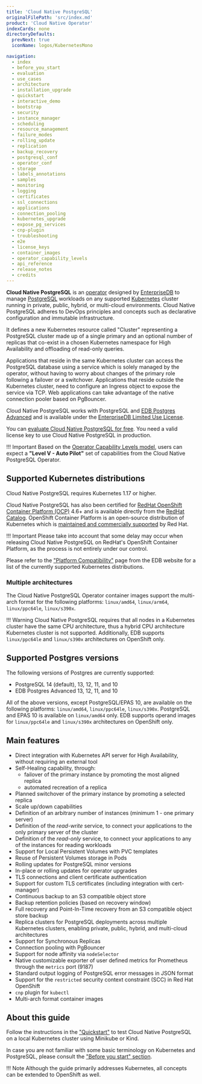```yaml
---
title: 'Cloud Native PostgreSQL'
originalFilePath: 'src/index.md'
product: 'Cloud Native Operator'
indexCards: none
directoryDefaults:
  prevNext: true
  iconName: logos/KubernetesMono

navigation:
  - index
  - before_you_start
  - evaluation
  - use_cases
  - architecture
  - installation_upgrade
  - quickstart
  - interactive_demo
  - bootstrap
  - security
  - instance_manager
  - scheduling
  - resource_management
  - failure_modes
  - rolling_update
  - replication
  - backup_recovery
  - postgresql_conf
  - operator_conf
  - storage
  - labels_annotations
  - samples
  - monitoring
  - logging
  - certificates
  - ssl_connections
  - applications
  - connection_pooling
  - kubernetes_upgrade
  - expose_pg_services
  - cnp-plugin
  - troubleshooting
  - e2e
  - license_keys
  - container_images
  - operator_capability_levels
  - api_reference
  - release_notes
  - credits
---
```


**Cloud Native PostgreSQL** is an [operator](https://kubernetes.io/docs/concepts/extend-kubernetes/operator/)
designed by [EnterpriseDB](https://www.enterprisedb.com)
to manage [PostgreSQL](https://www.postgresql.org/) workloads on any supported [Kubernetes](https://kubernetes.io)
cluster running in private, public, hybrid, or multi-cloud environments.
Cloud Native PostgreSQL adheres to DevOps principles and concepts
such as declarative configuration and immutable infrastructure.

It defines a new Kubernetes resource called "Cluster" representing a PostgreSQL
cluster made up of a single primary and an optional number of replicas that co-exist
in a chosen Kubernetes namespace for High Availability and offloading of
read-only queries.

Applications that reside in the same Kubernetes cluster can access the
PostgreSQL database using a service which is solely managed by the operator,
without having to worry about changes of the primary role following a failover
or a switchover. Applications that reside outside the Kubernetes cluster, need
to configure an Ingress object to expose the service via TCP.
Web applications can take advantage of the native connection pooler based on PgBouncer.

Cloud Native PostgreSQL works with PostgreSQL and [EDB Postgres Advanced](https://www.enterprisedb.com/products/edb-postgres-advanced-server-secure-ha-oracle-compatible)
and is available under the [EnterpriseDB Limited Use License](https://www.enterprisedb.com/limited-use-license).

You can [evaluate Cloud Native PostgreSQL for free](evaluation.md).
You need a valid license key to use Cloud Native PostgreSQL in production.

!!! Important
    Based on the [Operator Capability Levels model](operator_capability_levels.md),
    users can expect a **"Level V - Auto Pilot"** set of capabilities from the
    Cloud Native PostgreSQL Operator.

## Supported Kubernetes distributions

Cloud Native PostgreSQL requires Kubernetes 1.17 or higher.

Cloud Native PostgreSQL has also been certified for
[RedHat OpenShift Container Platform (OCP)](https://www.openshift.com/products/container-platform)
4.6+ and is available directly from the [RedHat Catalog](https://catalog.redhat.com/).
OpenShift Container Platform is an open-source distribution of Kubernetes which is
[maintained and commercially supported](https://access.redhat.com/support/policy/updates/openshift#ocp4)
by Red Hat.

!!! Important
    Please take into account that some delay may occur when releasing Cloud
    Native PostgreSQL on RedHat's OpenShift Container Platform, as the process is
    not entirely under our control.

Please refer to the
["Platform Compatibility"](https://www.enterprisedb.com/product-compatibility#cnp)
page from the EDB website for a list of the currently supported Kubernetes distributions.

### Multiple architectures

The Cloud Native PostgreSQL Operator container images support the multi-arch
format for the following platforms: `linux/amd64`, `linux/arm64`,
`linux/ppc64le`, `linux/s390x`.

!!! Warning
    Cloud Native PostgreSQL requires that all nodes in a Kubernetes cluster have the
    same CPU architecture, thus a hybrid CPU architecture Kubernetes cluster is not
    supported. Additionally, EDB supports `linux/ppc64le` and `linux/s390x` architectures
    on OpenShift only.

## Supported Postgres versions

The following versions of Postgres are currently supported:

-   PostgreSQL 14 (default), 13, 12, 11, and 10
-   EDB Postgres Advanced 13, 12, 11, and 10

All of the above versions, except PostgreSQL/EPAS 10, are available on the
following platforms: `linux/amd64`, `linux/ppc64le`, `linux/s390x`. PostgreSQL
and EPAS 10 is available on `linux/amd64` only.
EDB supports operand images for `linux/ppc64le` and `linux/s390x` architectures
on OpenShift only.

## Main features

-   Direct integration with Kubernetes API server for High Availability,
    without requiring an external tool
-   Self-Healing capability, through:
    -   failover of the primary instance by promoting the most aligned replica
    -   automated recreation of a replica
-   Planned switchover of the primary instance by promoting a selected replica
-   Scale up/down capabilities
-   Definition of an arbitrary number of instances (minimum 1 - one primary server)
-   Definition of the *read-write* service, to connect your applications to the only primary server of the cluster
-   Definition of the *read-only* service, to connect your applications to any of the instances for reading workloads
-   Support for Local Persistent Volumes with PVC templates
-   Reuse of Persistent Volumes storage in Pods
-   Rolling updates for PostgreSQL minor versions
-   In-place or rolling updates for operator upgrades
-   TLS connections and client certificate authentication
-   Support for custom TLS certificates (including integration with cert-manager)
-   Continuous backup to an S3 compatible object store
-   Backup retention policies (based on recovery window)
-   Full recovery and Point-In-Time recovery from an S3 compatible object store backup
-   Replica clusters for PostgreSQL deployments across multiple Kubernetes
    clusters, enabling private, public, hybrid, and multi-cloud architectures
-   Support for Synchronous Replicas
-   Connection pooling with PgBouncer
-   Support for node affinity via `nodeSelector`
-   Native customizable exporter of user defined metrics for Prometheus through the `metrics` port (9187)
-   Standard output logging of PostgreSQL error messages in JSON format
-   Support for the `restricted` security context constraint (SCC) in Red Hat OpenShift
-   `cnp` plugin for `kubectl`
-   Multi-arch format container images

## About this guide

Follow the instructions in the ["Quickstart"](quickstart.md) to test Cloud Native PostgreSQL
on a local Kubernetes cluster using Minikube or Kind.

In case you are not familiar with some basic terminology on Kubernetes and PostgreSQL,
please consult the ["Before you start" section](before_you_start.md).

!!! Note
    Although the guide primarily addresses Kubernetes, all concepts can
    be extended to OpenShift as well.